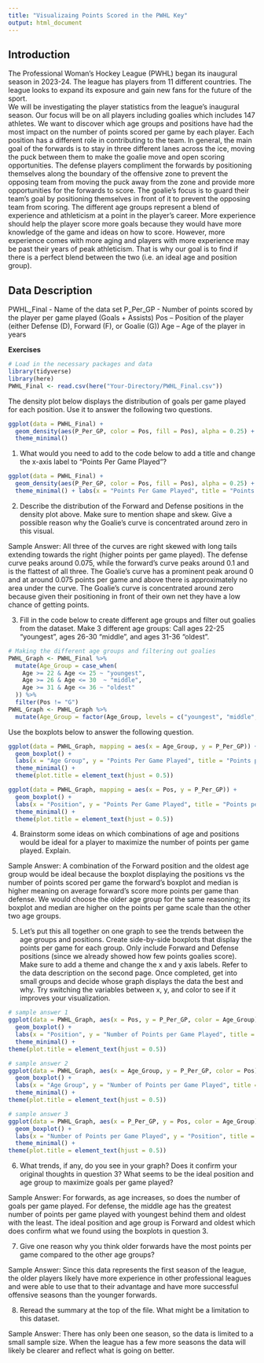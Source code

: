 ```yaml
---
title: "Visualizaing Points Scored in the PWHL Key"
output: html_document
---
```


## Introduction

The Professional Woman’s Hockey League (PWHL) began its inaugural season in 2023-24. The league has players from 11 different countries. The league looks to expand its exposure and gain new fans for the future of the sport.  
We will be investigating the player statistics from the league’s inaugural season. Our focus will be on all players including goalies which includes 147 athletes. We want to discover which age groups and positions have had the most impact on the number of points scored per game by each player.
Each position has a different role in contributing to the team. In general, the main goal of the forwards is to stay in three different lanes across the ice, moving the puck between them to make the goalie move and open scoring opportunities. The defense players compliment the forwards by positioning themselves along the boundary of the offensive zone to prevent the opposing team from moving the puck away from the zone and provide more opportunities for the forwards to score. The goalie’s focus is to guard their team’s goal by positioning themselves in front of it to prevent the opposing team from scoring. 
The different age groups represent a blend of experience and athleticism at a point in the player’s career. More experience should help the player score more goals because they would have more knowledge of the game and ideas on how to score. However, more experience comes with more aging and players with more experience may be past their years of peak athleticism. That is why our goal is to find if there is a perfect blend between the two (i.e. an ideal age and position group).

## Data Description

PWHL_Final - Name of the data set
P_Per_GP - Number of points scored by the player per game played (Goals + Assists)
Pos – Position of the player (either Defense (D), Forward (F), or Goalie (G))
Age – Age of the player in years

**Exercises**

```r
# Load in the necessary packages and data
library(tidyverse)
library(here)
PWHL_Final <- read.csv(here("Your-Directory/PWHL_Final.csv"))
```

The density plot below displays the distribution of goals per game played for each position. Use it to answer the following two questions.

```r
ggplot(data = PWHL_Final) + 
  geom_density(aes(P_Per_GP, color = Pos, fill = Pos), alpha = 0.25) +
  theme_minimal()
```

1. What would you need to add to the code below to add a title and change the x-axis label to "Points Per Game Played"?

```r
ggplot(data = PWHL_Final) + 
  geom_density(aes(P_Per_GP, color = Pos, fill = Pos), alpha = 0.25) +
  theme_minimal() + labs(x = "Points Per Game Played", title = "Points Scored Between Different Age Groups and Positions") 
```

2. Describe the distribution of the Forward and Defense positions in the density plot above. Make sure to mention shape and skew. Give a possible reason why the Goalie’s curve is concentrated around zero in this visual. 

Sample Answer: All three of the curves are right skewed with long tails extending towards the right (higher points per game played). The defense curve peaks around 0.075, while the forward’s curve peaks around 0.1 and is the flattest of all three. The Goalie’s curve has a prominent peak around 0 and at around 0.075 points per game and above there is approximately no area under the curve. The Goalie’s curve is concentrated around zero because given their positioning in front of their own net they have a low chance of getting points.

3. Fill in the code below to create different age groups and filter out goalies from the dataset. Make 3 different age groups: Call ages 22-25 "youngest", ages 26-30 "middle", and ages 31-36 "oldest".

```r
# Making the different age groups and filtering out goalies
PWHL_Graph <- PWHL_Final %>%
  mutate(Age_Group = case_when(
    Age >= 22 & Age <= 25 ~ "youngest",
    Age >= 26 & Age <= 30  ~ "middle",
    Age >= 31 & Age <= 36 ~ "oldest"
  )) %>%
  filter(Pos != "G")
PWHL_Graph <- PWHL_Graph %>%
  mutate(Age_Group = factor(Age_Group, levels = c("youngest", "middle", "oldest")))
```

Use the boxplots below to answer the following question.

```r
ggplot(data = PWHL_Graph, mapping = aes(x = Age_Group, y = P_Per_GP)) +
  geom_boxplot() +
  labs(x = "Age Group", y = "Points Per Game Played", title = "Points per Game Played by Age Group") +
  theme_minimal() +
  theme(plot.title = element_text(hjust = 0.5))
```

```r
ggplot(data = PWHL_Graph, mapping = aes(x = Pos, y = P_Per_GP)) +
  geom_boxplot() + 
  labs(x = "Position", y = "Points Per Game Played", title = "Points per Game Played by Position") +
  theme_minimal() +
  theme(plot.title = element_text(hjust = 0.5)) 
```

4. Brainstorm some ideas on which combinations of age and positions would be ideal for a player to maximize the number of points per game played. Explain.

Sample Answer: A combination of the Forward position and the oldest age group would be ideal because the boxplot displaying the positions vs the number of points scored per game the forward’s boxplot and median is higher meaning on average forward’s score more points per game than defense. We would choose the older age group for the same reasoning; its boxplot and median are higher on the points per game scale than the other two age groups. 

5. Let’s put this all together on one graph to see the trends between the age groups and positions. Create side-by-side boxplots that display the points per game for each group. Only include Forward and Defense positions (since we already showed how few points goalies score). Make sure to add a theme and change the x and y axis labels. Refer to the data description on the second page. Once completed, get into small groups and decide whose graph displays the data the best and why. Try switching the variables between x, y, and color to see if it improves your visualization.

```r
# sample answer 1
ggplot(data = PWHL_Graph, aes(x = Pos, y = P_Per_GP, color = Age_Group)) + 
  geom_boxplot() +
  labs(x = "Position", y = "Number of Points per Game Played", title = "Points Per Game Played Between Different Age Groups and Positions") +
  theme_minimal() +
theme(plot.title = element_text(hjust = 0.5))
```

```r
# sample answer 2
ggplot(data = PWHL_Graph, aes(x = Age_Group, y = P_Per_GP, color = Pos)) + 
  geom_boxplot() +
  labs(x = "Age Group", y = "Number of Points per Game Played", title = "Points Per Game Played Between Different Age Groups and Positions") +
  theme_minimal() +
theme(plot.title = element_text(hjust = 0.5))
```

```r
# sample answer 3
ggplot(data = PWHL_Graph, aes(x = P_Per_GP, y = Pos, color = Age_Group)) + 
  geom_boxplot() +
  labs(x = "Number of Points per Game Played", y = "Position", title = "Points Per Game Played Between Different Age Groups and Positions") +
  theme_minimal() +
theme(plot.title = element_text(hjust = 0.5))
```

6. What trends, if any, do you see in your graph? Does it confirm your original thoughts in question 3? What seems to be the ideal position and age group to maximize goals per game played?

Sample Answer: For forwards, as age increases, so does the number of goals per game played. For defense, the middle age has the greatest number of points per game played with youngest behind them and oldest with the least. The ideal position and age group is Forward and oldest which does confirm what we found using the boxplots in question 3.

7. Give one reason why you think older forwards have the most points per game compared to the other age groups?

Sample Answer: Since this data represents the first season of the league, the older players likely have more experience in other professional leagues and were able to use that to their advantage and have more successful offensive seasons than the younger forwards.

8. Reread the summary at the top of the file. What might be a limitation to this dataset.

Sample Answer: There has only been one season, so the data is limited to a small sample size. When the league has a few more seasons the data will likely be clearer and reflect what is going on better.



